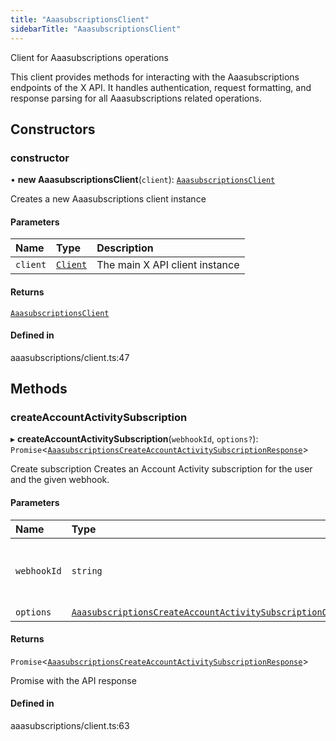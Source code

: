 ```yaml
---
title: "AaasubscriptionsClient"
sidebarTitle: "AaasubscriptionsClient"
---
```


Client for Aaasubscriptions operations

This client provides methods for interacting with the Aaasubscriptions endpoints
of the X API. It handles authentication, request formatting, and response
parsing for all Aaasubscriptions related operations.

## Constructors

### constructor

• **new AaasubscriptionsClient**(`client`): [`AaasubscriptionsClient`](/xdks/typescript/reference/classes/AaasubscriptionsClient)

Creates a new Aaasubscriptions client instance

#### Parameters

| Name | Type | Description |
| :------ | :------ | :------ |
| `client` | [`Client`](/xdks/typescript/reference/classes/Client) | The main X API client instance |

#### Returns

[`AaasubscriptionsClient`](/xdks/typescript/reference/classes/AaasubscriptionsClient)

#### Defined in

aaasubscriptions/client.ts:47

## Methods

### createAccountActivitySubscription

▸ **createAccountActivitySubscription**(`webhookId`, `options?`): `Promise`\<[`AaasubscriptionsCreateAccountActivitySubscriptionResponse`](/xdks/typescript/reference/interfaces/AaasubscriptionsCreateAccountActivitySubscriptionResponse)\>

Create subscription
Creates an Account Activity subscription for the user and the given webhook.

#### Parameters

| Name | Type | Description |
| :------ | :------ | :------ |
| `webhookId` | `string` | The webhook ID to check subscription against. |
| `options` | [`AaasubscriptionsCreateAccountActivitySubscriptionOptions`](/xdks/typescript/reference/interfaces/AaasubscriptionsCreateAccountActivitySubscriptionOptions) | - |

#### Returns

`Promise`\<[`AaasubscriptionsCreateAccountActivitySubscriptionResponse`](/xdks/typescript/reference/interfaces/AaasubscriptionsCreateAccountActivitySubscriptionResponse)\>

Promise with the API response

#### Defined in

aaasubscriptions/client.ts:63
